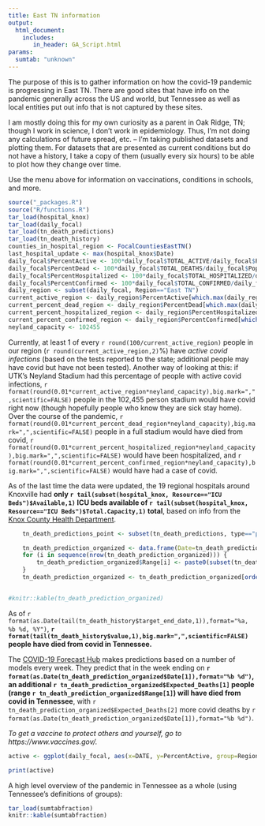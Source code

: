 ```yaml
---
title: East TN information
output:
  html_document:
    includes:
       in_header: GA_Script.html
params:
  sumtab: "unknown"
---
```


The purpose of this is to gather information on how the covid-19 pandemic is progressing in East TN. There are good sites that have info on the pandemic generally across the US and world, but Tennessee as well as local entities put out info that is not captured by these sites. 

I am mostly doing this for my own curiosity as a parent in Oak Ridge, TN; though I work in science, I don't work in epidemiology. Thus, I'm not doing any calculations of future spread, etc. -- I'm taking published datasets and plotting them. For datasets that are presented as current conditions but do not have a history, I take a copy of them (usually every six hours) to be able to plot how they change over time.

Use the menu above for information on vaccinations, conditions in schools, and more. 

```r
source("_packages.R")
source("R/functions.R")
tar_load(hospital_knox)
tar_load(daily_focal)
tar_load(tn_death_predictions)
tar_load(tn_death_history)
counties_in_hospital_region <- FocalCountiesEastTN()
last_hospital_update <- max(hospital_knox$Date)
daily_focal$PercentActive <- 100*daily_focal$TOTAL_ACTIVE/daily_focal$Population
daily_focal$PercentDead <- 100*daily_focal$TOTAL_DEATHS/daily_focal$Population
daily_focal$PercentHospitalized <- 100*daily_focal$TOTAL_HOSPITALIZED/daily_focal$Population
daily_focal$PercentConfirmed <- 100*daily_focal$TOTAL_CONFIRMED/daily_focal$Population
daily_region <- subset(daily_focal, Region=="East TN")
current_active_region <- daily_region$PercentActive[which.max(daily_region$DATE)]
current_percent_dead_region <- daily_region$PercentDead[which.max(daily_region$DATE)]
current_percent_hospitalized_region <- daily_region$PercentHospitalized[which.max(daily_region$DATE)]
current_percent_confirmed_region <- daily_region$PercentConfirmed[which.max(daily_region$DATE)]
neyland_capacity <- 102455
```

Currently, at least 1 of every `r round(100/current_active_region)` people in our region (`r round(current_active_region,2)`%) have *active covid infections* (based on the tests reported to the state; additional people may have covid but have not been tested). Another way of looking at this: if UTK's Neyland Stadium had this percentage of people with active covid infections, `r format(round(0.01*current_active_region*neyland_capacity),big.mark=",",scientific=FALSE)` people in the 102,455 person stadium would have covid right now (though hopefully people who know they are sick stay home). Over the course of the pandemic, `r format(round(0.01*current_percent_dead_region*neyland_capacity),big.mark=",",scientific=FALSE)` people in a full stadium would have died from covid, `r format(round(0.01*current_percent_hospitalized_region*neyland_capacity),big.mark=",",scientific=FALSE)` would have been hospitalized, and `r format(round(0.01*current_percent_confirmed_region*neyland_capacity),big.mark=",",scientific=FALSE)` would have had a case of covid.

As of the last time the data were updated, the 19 regional hospitals around Knoxville had **only `r tail(subset(hospital_knox, Resource=="ICU Beds")$Available,1)` ICU beds available of `r tail(subset(hospital_knox, Resource=="ICU Beds")$Total.Capacity,1)` total**, based on info from the [Knox County Health Department](https://covid.knoxcountytn.gov/case-count.html).

```r

	tn_death_predictions_point <- subset(tn_death_predictions, type=="point")

	tn_death_prediction_organized <- data.frame(Date=tn_death_predictions_point$target_end_date,Expected_Deaths=tn_death_predictions_point$value, Range=rep(NA, nrow(tn_death_predictions_point)))
	for (i in sequence(nrow(tn_death_prediction_organized))) {
		tn_death_prediction_organized$Range[i] <- paste0(subset(tn_death_predictions, quantile==0.025 & target_end_date== tn_death_prediction_organized$Date[i])$value, "-", subset(tn_death_predictions, quantile==0.975 & target_end_date== tn_death_prediction_organized$Date[i])$value)
	}
	tn_death_prediction_organized <- tn_death_prediction_organized[order(tn_death_prediction_organized$Date),]


#knitr::kable(tn_death_prediction_organized)
```

As of `r format(as.Date(tail(tn_death_history$target_end_date,1)),format="%a, %b %d, %Y")`, **`r format(tail(tn_death_history$value,1),big.mark=",",scientific=FALSE)` people have died from covid in Tennessee.** 

The [COVID-19 Forecast Hub](https://covid19forecasthub.org) makes predictions based on a number of models every week. They predict that in the week ending on **`r format(as.Date(tn_death_prediction_organized$Date[1]),format="%b %d")`, an additional `r tn_death_prediction_organized$Expected_Deaths[1]` people (range `r tn_death_prediction_organized$Range[1]`) will have died from covid in Tennessee**, with `r tn_death_prediction_organized$Expected_Deaths[2]` more covid deaths by `r format(as.Date(tn_death_prediction_organized$Date[1]),format="%b %d")`.

*To get a vaccine to protect others and yourself, go to https://www.vaccines.gov/.*

```r

active <- ggplot(daily_focal, aes(x=DATE, y=PercentActive, group=Region)) + geom_line(aes(colour=Region)) + ylab("Percent of people with active covid infections each day") + xlab("Date") + ylim(0,NA)  + scale_colour_viridis_d(end=0.8) + theme_light()

print(active)
```

A high level overview of the pandemic in Tennessee as a whole (using Tennessee's definitions of groups):

```r
tar_load(sumtabfraction)
knitr::kable(sumtabfraction)
```
